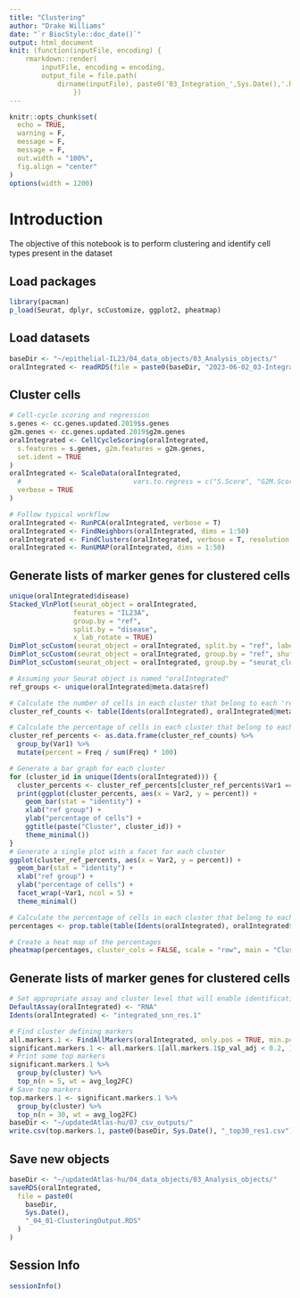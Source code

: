 ```yaml
---
title: "Clustering"
author: "Drake Williams"
date: "`r BiocStyle::doc_date()`"
output: html_document
knit: (function(inputFile, encoding) { 
    rmarkdown::render(
        inputFile, encoding = encoding, 
        output_file = file.path(
            dirname(inputFile), paste0('03_Integration_',Sys.Date(),'.html'))) 
                })
---
```


```r
knitr::opts_chunk$set(
  echo = TRUE,
  warning = F,
  message = F,
  message = F,
  out.width = "100%",
  fig.align = "center"
)
options(width = 1200)
```

# Introduction

The objective of this notebook is to perform clustering and identify cell types present in the dataset

## Load packages

```r
library(pacman)
p_load(Seurat, dplyr, scCustomize, ggplot2, pheatmap)
```

## Load datasets
```r
baseDir <- "~/epithelial-IL23/04_data_objects/03_Analysis_objects/"
oralIntegrated <- readRDS(file = paste0(baseDir, "2023-06-02_03-IntegrationOutput.RDS"))
```

## Cluster cells

```r
# Cell-cycle scoring and regression
s.genes <- cc.genes.updated.2019$s.genes
g2m.genes <- cc.genes.updated.2019$g2m.genes
oralIntegrated <- CellCycleScoring(oralIntegrated,
  s.features = s.genes, g2m.features = g2m.genes,
  set.ident = TRUE
)
oralIntegrated <- ScaleData(oralIntegrated,
  #                            vars.to.regress = c("S.Score", "G2M.Score"),
  verbose = TRUE
)

# Follow typical workflow
oralIntegrated <- RunPCA(oralIntegrated, verbose = T)
oralIntegrated <- FindNeighbors(oralIntegrated, dims = 1:50)
oralIntegrated <- FindClusters(oralIntegrated, verbose = T, resolution = 0.2)
oralIntegrated <- RunUMAP(oralIntegrated, dims = 1:50)
```
## Generate lists of marker genes for clustered cells
```r
unique(oralIntegrated$disease)
Stacked_VlnPlot(seurat_object = oralIntegrated, 
                features = "IL23A", 
                group.by = "ref", 
                split.by = "disease", 
                x_lab_rotate = TRUE)
DimPlot_scCustom(seurat_object = oralIntegrated, split.by = "ref", label = T)
DimPlot_scCustom(seurat_object = oralIntegrated, group.by = "ref", shuffle = T, figure_plot = T)
DimPlot_scCustom(seurat_object = oralIntegrated, group.by = "seurat_clusters", shuffle = T, figure_plot = T)

# Assuming your Seurat object is named "oralIntegrated"
ref_groups <- unique(oralIntegrated@meta.data$ref)

# Calculate the number of cells in each cluster that belong to each 'ref' group
cluster_ref_counts <- table(Idents(oralIntegrated), oralIntegrated@meta.data$ref)

# Calculate the percentage of cells in each cluster that belong to each 'ref' group
cluster_ref_percents <- as.data.frame(cluster_ref_counts) %>%
  group_by(Var1) %>%
  mutate(percent = Freq / sum(Freq) * 100)

# Generate a bar graph for each cluster
for (cluster_id in unique(Idents(oralIntegrated))) {
  cluster_percents <- cluster_ref_percents[cluster_ref_percents$Var1 == cluster_id, ]
  print(ggplot(cluster_percents, aes(x = Var2, y = percent)) +
    geom_bar(stat = "identity") +
    xlab("ref group") +
    ylab("percentage of cells") +
    ggtitle(paste("Cluster", cluster_id)) +
    theme_minimal())
}
# Generate a single plot with a facet for each cluster
ggplot(cluster_ref_percents, aes(x = Var2, y = percent)) +
  geom_bar(stat = "identity") +
  xlab("ref group") +
  ylab("percentage of cells") +
  facet_wrap(~Var1, ncol = 5) +
  theme_minimal()

# Calculate the percentage of cells in each cluster that belong to each 'ref' group
percentages <- prop.table(table(Idents(oralIntegrated), oralIntegrated$ref), margin = 1) * 100

# Create a heat map of the percentages
pheatmap(percentages, cluster_cols = FALSE, scale = "row", main = "Cluster percentages by ref group")
```
## Generate lists of marker genes for clustered cells
```r
# Set appropriate assay and cluster level that will enable identification of RBC/all groups
DefaultAssay(oralIntegrated) <- "RNA"
Idents(oralIntegrated) <- "integrated_snn_res.1"

# Find cluster defining markers
all.markers.1 <- FindAllMarkers(oralIntegrated, only.pos = TRUE, min.pct = 0.25, logfc.threshold = 0.75)
significant.markers.1 <- all.markers.1[all.markers.1$p_val_adj < 0.2, ]
# Print some top markers
significant.markers.1 %>%
  group_by(cluster) %>%
  top_n(n = 5, wt = avg_log2FC)
# Save top markers
top.markers.1 <- significant.markers.1 %>%
  group_by(cluster) %>%
  top_n(n = 30, wt = avg_log2FC)
baseDir <- "~/updatedAtlas-hu/07_csv_outputs/"
write.csv(top.markers.1, paste0(baseDir, Sys.Date(), "_top30_res1.csv"))
```

## Save new objects
```r
baseDir <- "~/updatedAtlas-hu/04_data_objects/03_Analysis_objects/"
saveRDS(oralIntegrated,
  file = paste0(
    baseDir,
    Sys.Date(),
    "_04_01-ClusteringOutput.RDS"
  )
)
```

## Session Info
```r
sessionInfo()
```
